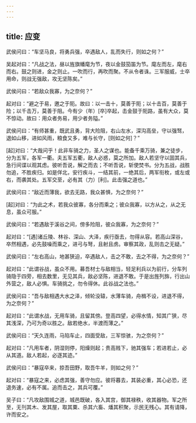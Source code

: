 ```yaml
---
---
---
```

title: 应变
---




武侯问曰：“车坚马良，将勇兵强，卒遇敌人，乱而失行，则如之何？”

吴起对曰：“凡战之法，昼以旌旗幡麾为节，夜以金鼓笳笛为节。麾左而左，麾右而右。鼓之则进，金之则止。一吹而行，再吹而聚。不从令者诛。三军服威，士卒用命，则战无强敌，攻无坚陈矣。”

武侯问曰：“若敌众我寡，为之奈何？”

起对曰：“避之于易，邀之于阨。故曰：以一击十，莫善于阨；以十击百，莫善于险；以千击万，莫善于阻。今有少（年）[卒]卒起，击金鼓于阨路，虽有大众，莫不惊动。故曰：用众者务易，用少者务隘。”

武侯问曰：“有师甚重，既武且勇，背大险阻，右山左水，深沟高垒，守以强驽，退如山移，进如风雨，粮食又多，难与长守，[则如之何]？”

[起]对曰：“大哉问乎！此非车骑之力，圣人之谋也。能备千乘万骑，兼之徒步，分为五军，各军一衢。夫五军五衢，敌人必惑，莫之所加。敌人若坚守以固其兵，急行间谍以观其虑。彼听吾说，解之而去；不听吾说，斩使焚书。分为五战，战胜勿追，不胜疾归。如是佯北，安行疾斗，一结其前，一绝其后，两军衔枚，或左或右，而袭其处。五军交至，必有其（力）[利]。此击强之道也。”

武侯问曰：“敌近而薄我，欲去无路，我众甚惧，为之奈何？”

[起]对曰：“为此之术，若我众彼寡，各分而乘之；彼众我寡，以方从之，从之无息，虽众可服。”

武侯问曰：“若遇敌于溪谷之间，傍多险阻，彼众我寡，为之奈何？”

起对曰：“[遇]诸丘陵、林谷、深山、大泽，疾行亟去，勿得从容。若高山深谷，卒然相遇，必先鼓噪而乘之，进弓与弩，且射且虏。审察其政，乱则击之无疑。”

武侯问曰：“左右高山，地甚狭迫，卒遇敌人，击之不敢，去之不得，为之奈何？”

起对曰：“此谓谷战，虽众不用。募吾材士与敌相当，轻足利兵以为前行，分车列骑隐于四旁，相去数里，无见其兵，敌必坚陈，进退不敢。于是出旌列旆，行出山外营之，敌人必惧。车骑挑之，勿令得休。此谷战之法也。”

武侯问曰：“吾与敌相遇大水之泽，倾轮没辕，水薄车骑，舟楫不设，进退不得，为之奈何？”

起对曰：“此谓水战，无用车骑，且留其傍。登高四望，必得水情，知其广狭，尽其浅深，乃可为奇以胜之。敌若绝水，半渡而薄之。”

武侯问曰：“天久连雨，马陷车止，四面受敌，三军惊骇，为之奈何？”

起对曰：“凡用车者，阴湿则停，阳燥则起；贵高贱下，驰其强车；若进若止，必从其道。敌人若起，必逐其迹。”

武侯问曰：“暴寇卒来，掠吾田野，取吾牛羊，则如之何？”

起对曰：“暴寇之来，必虑其强，善守勿应。彼将暮去，其装必重，其心必恐，还退务速，必有不属。追而击之，其兵可覆。”

吴子曰：“凡攻敌围城之道，城邑既破，各入其宫，御其禄秩，收其器物。军之所至，无刊其木、发其屋，取其粟、杀其六畜、燔其积聚，示民无残心。其有请降，许而安之。